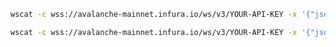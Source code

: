 
<Tabs>
  <TabItem value="newHeads">

```bash
wscat -c wss://avalanche-mainnet.infura.io/ws/v3/YOUR-API-KEY -x '{"jsonrpc":"2.0", "id": 1, "method": "eth_subscribe", "params": ["newHeads"]}'
```

  </TabItem>
  <TabItem value="logs">

```bash
wscat -c wss://avalanche-mainnet.infura.io/ws/v3/YOUR-API-KEY -x '{"jsonrpc":"2.0", "id": 1, "method": "eth_subscribe", "params": ["logs", {"address": "0x8320fe7702b96808f7bbc0d4a888ed1468216cfd", "topics":["0xd78a0cb8bb633d06981248b816e7bd33c2a35a6089241d099fa519e361cab902"]}]}'
```

  </TabItem>
</Tabs>

